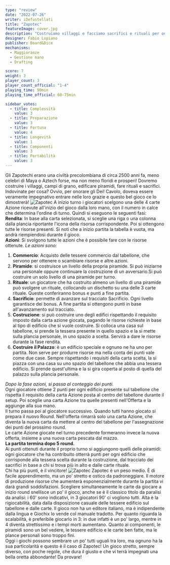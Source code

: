 ```yaml
---
type: "review"
date: "2022-07-26"
writer: iDefustellati
title: "Zapotec"
featureImage: cover.jpg
description: "Costruiamo villaggi e facciamo sacrifici e rituali per onorare gli Dei"
designer: Fabio Lopiano
publisher: Board&Dice
mechanisms:
  - Maggioranze
  - Gestione mano
  - Drafting

score: 7
weight: 3
player_count: 3
player_count_official: "1-4"
playing_time: 90min
playing_time_official: 60-75min

sidebar_votes:
  - title: Complessità
    value: 3
  - title: Preparazione
    value: 3
  - title: Fortuna
    value: 4
  - title: Longevità
    value: 1
  - title: Componenti
    value: 3
  - title: Portabilità
    value: 3
---
```


<Setting>
  Gli Zapotechi erano una civiltà precolombiana di circa 2500 anni fa, meno
  celebri di Maya o Aztech forse, ma non meno floridi e prosperi! Dovremo
  costruire i villaggi, campi di grano, edificare piramidi, fare rituali e
  sacrifici. Indovinate per cosa? Ovvio, per onorare gli Dei! Cavolo, doveva
  essere veramente impegnativo entrare nelle loro grazie e questo bel gioco ce
  lo dimostrerà!
</Setting>

<img src="./game1.jpg" alt="Zapotec" />

<Rules>
  A inizio turno i giocatori scelgono una delle 4 carte Azione ricevute
  all'inizio del gioco dalla loro mano, con il numero in calce che determina
  l'ordine di turno. Quindi si eseguono le seguenti fasi:
  <br />
  <strong>Rendita</strong>: In base alla carta selezionata, si sceglie una riga
  o una colonna dalla plancia riportante l'icona della risorsa corrispondente.
  Poi si ottengono tutte le risorse presenti. Si noti che a inizio partita la
  tabella è vuota, ma andrà riempiendosi durante il gioco.
  <br />
  <strong>Azioni</strong>: Si svolgono tutte le azioni che è possibile fare con
  le risorse ottenute. <em>Le azioni sono:</em>
  <br />
  <ol>
    <li>
      <strong>Commercio</strong>: Acquisto delle tessere commercio dal
      tabellone, che servono per ottenere o scambiare risorse e altre azioni.
    </li>
    <li>
      <strong>Piramide</strong>: si costruisce un livello della propria
      piramide. Si può iniziarne una personale oppure continuare la costruzione
      di un avversario.Si può costruire un solo livello di una piramide per
      turno.
    </li>
    <li>
      <strong>Rituale</strong>: un giocatore che ha costruito almeno un livello
      di una piramide può svolgere un rituale, collocando un dischetto su una
      delle 3 carte rituale. Queste conferiranno bonus e punti a fine partita.
    </li>
    <li>
      <strong>Sacrificio</strong>: permette di avanzare sul tracciato
      Sacrificio. Ogni livello garantisce dei bonus. A fine partita si ottengono
      punti in base all'avanzamento sul tracciato.
    </li>
    <li>
      <strong>Costruzione</strong>: si può costruire uno degli edifici
      rispettando il requisito imposto dalla carta azione giocata, pagando le
      risorse richieste in base al tipo di edificio che si vuole costruire. Si
      colloca una casa sul tabellone, si prende la tessera presente in quello
      spazio e la si mette sulla plancia personale, in uno spazio a scelta.
      Servirà a dare le risorse durante la fase rendita.
    </li>
    <li>
      <strong>Costruire il Palazzo</strong>: è un edificio speciale e ognuno ne
      ha uno per partita. Non serve per produrre risorse ma nella conta dei
      punti vale come due case. Sempre rispettando i requisiti della carta
      scelta, la si piazza con una casa su uno spazio del tabellone che abbia
      una tessera edificio. Si prende quest'ultima e la si gira coperta al posto
      di quella del palazzo sulla plancia personale.
    </li>
  </ol>
  <em>Dopo la fase azioni, si passa al conteggio dei punti.</em>
  <br />
  Ogni giocatore ottiene 2 punti per ogni edificio presente sul tabellone che rispetta
  il requisito della carta Azione posta al centro del tabellone durante il setup.
  Poi sceglie una carta Azione tra quelle presenti nell'Offerta e la aggiunge alla
  sua mano.
  <br />
  Il turno passa poi al giocatore successivo. Quando tutti hanno giocato si prepara
  il nuovo Round. Nell'offerta rimarrà solo una carta Azione, che diventa la nuova
  carta da mettere al centro del tabellone per l'assegnazione dei punti del prossimo
  round.
  <br />
  Le carte Azione giocate nel turno precedente formeranno invece la nuova offerta,
  insieme a una nuova carta pescata dal mazzo. <br />
  <strong>La partita termina dopo 5 round.</strong>
  <br />
  Ai punti ottenuti durante il proprio turno si aggiungono quelli delle
  piramidi: ogni giocatore che ha contribuito otterrà punti per ogni edificio
  che corrisponde alla tessera scelta durante la costruzione, dal tracciato dei
  sacrifici in base a chi si trova più in alto e dalle carte rituale.
  <br />
  Chi ha più punti, è il vincitore!
</Rules>

<img src="./game2.png" alt="Zapotec" />

<Feedback>
  Zapotec è un peso medio. È di facile apprendimento, ma un po' stretto e ostico
  da padroneggiare. Il motore di produzione risorse che aumenterà
  esponenzialmente durante la partita vi darà grandi soddisfazioni. Scegliere
  simultaneamente le carte da giocare a inizio round snellisce un po' il gioco,
  anche se è il classico titolo da paralisi da analisi: i 60' sono indicativi,
  in 3 giocatori 90' ci vogliono tutti. Alta è la rigiocabilità, data dalla
  disposizione casuale delle tessere edificio sul tabellone e dalle carte. Il
  gioco non ha un editore italiano, ma è indipendente dalla lingua e Giochix lo
  vende col manuale tradotto. Per quanto riguarda la scalabilità, è preferibile
  giocarlo in 3: in due infatti è un po' largo, mentre in 4 diventa strettissimo
  e i tempi morti aumentano. Quanto ai componenti, le piramidi sono un bel
  vedere, le tessere edificio e le carte ben fatte, ma le plance personali sono
  troppo fini.
  <br />
  Oggi i giochi possono sembrare un po' tutti uguali tra loro, ma ognuno ha la
  sua particolarità e questo è il caso di Zapotec! Un gioco stretto, sempre
  diverso, con poche regole, che dura il giusto e che vi terrà impegnati una
  bella oretta abbondante! Da provare!
</Feedback>

<Instagram id="CgeNOE7DHUU" />
